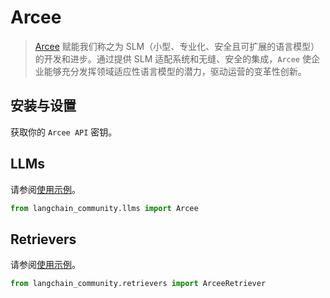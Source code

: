# Arcee

>[Arcee](https://www.arcee.ai/about/about-us) 赋能我们称之为 SLM（小型、专业化、安全且可扩展的语言模型）的开发和进步。通过提供 SLM 适配系统和无缝、安全的集成，`Arcee` 使企业能够充分发挥领域适应性语言模型的潜力，驱动运营的变革性创新。


## 安装与设置

获取你的 `Arcee API` 密钥。


## LLMs

请参阅[使用示例](/docs/integrations/llms/arcee)。

```python
from langchain_community.llms import Arcee
```

## Retrievers

请参阅[使用示例](/docs/integrations/retrievers/arcee)。

```python
from langchain_community.retrievers import ArceeRetriever
```